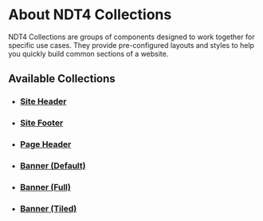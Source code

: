
<Meta title="Collections/About Collections" />


# About NDT4 Collections

NDT4 Collections are groups of components designed to work together for specific use cases. They provide pre-configured layouts and styles to help you quickly build common sections of a website.

## Available Collections

<ul className="thumb-list grid grid-gap-sm grid-sm-2 grid-md-3 grid-lg-4">
  <li className="card-container">
    <div className="card">
      <figure className="card-image thumb"></figure>
        <div className="card-body"><h3 className="card-title"><a className="card-link" href="/?path=/docs/collections-site-header--docs">Site Header</a></h3></div>
    </div>
  </li>
  <li className="card-container">
    <div className="card">
      <figure className="card-image thumb"></figure>
        <div className="card-body"><h3 className="card-title"><a className="card-link" href="/?path=/docs/collections-site-footer--docs">Site Footer</a></h3></div>
    </div>
  </li>
  <li className="card-container">
    <div className="card">
      <figure className="card-image thumb"></figure>
        <div className="card-body"><h3 className="card-title"><a className="card-link" href="/?path=/docs/collections-page-header--docs">Page Header</a></h3></div>
    </div>
  </li>
  <li className="card-container">
    <div className="card">
      <figure className="card-image thumb"></figure>
        <div className="card-body"><h3 className="card-title"><a className="card-link" href="/?path=/docs/collections-banner-banner-default--docs">Banner (Default)</a></h3></div>
    </div>
  </li>
  <li className="card-container">
    <div className="card">
      <figure className="card-image thumb"></figure>
        <div className="card-body"><h3 className="card-title"><a className="card-link" href="/?path=/docs/collections-banner-banner-full--docs">Banner (Full)</a></h3></div>
    </div>
  </li>
  <li className="card-container">
    <div className="card">
      <figure className="card-image thumb"></figure>
        <div className="card-body"><h3 className="card-title"><a className="card-link" href="/?path=/docs/collections-banner-banner-tiled--docs">Banner (Tiled)</a></h3></div>
    </div>
  </li>
</ul>